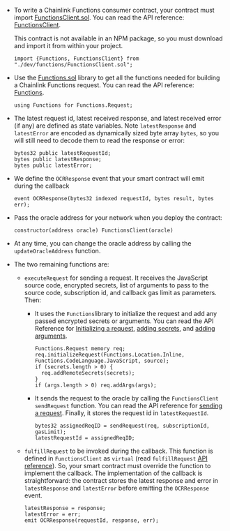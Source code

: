 - To write a Chainlink Functions consumer contract, your contract must import [FunctionsClient.sol](https://github.com/smartcontractkit/chainlink/blob/develop/contracts/src/v0.8/functions/dev/0_0_0/FunctionsClient.sol). You can read the API reference: [FunctionsClient](/chainlink-functions/api-reference/functionsclient).

  This contract is not available in an NPM package, so you must download and import it from within your project.

  ```
  import {Functions, FunctionsClient} from "./dev/functions/FunctionsClient.sol";
  ```

- Use the [Functions.sol](https://github.com/smartcontractkit/chainlink/blob/develop/contracts/src/v0.8/functions/dev/0_0_0/Functions.sol) library to get all the functions needed for building a Chainlink Functions request. You can read the API reference: [Functions](/chainlink-functions/api-reference/functions).

  ```
  using Functions for Functions.Request;

  ```

- The latest request id, latest received response, and latest received error (if any) are defined as state variables. Note `latestResponse` and `latestError` are encoded as dynamically sized byte array `bytes`, so you will still need to decode them to read the response or error:

  ```
  bytes32 public latestRequestId;
  bytes public latestResponse;
  bytes public latestError;
  ```

- We define the `OCRResponse` event that your smart contract will emit during the callback

  ```
  event OCRResponse(bytes32 indexed requestId, bytes result, bytes err);
  ```

- Pass the oracle address for your network when you deploy the contract:

  ```
  constructor(address oracle) FunctionsClient(oracle)
  ```

- At any time, you can change the oracle address by calling the `updateOracleAddress` function.

- The two remaining functions are:

  - `executeRequest` for sending a request. It receives the JavaScript source code, encrypted secrets, list of arguments to pass to the source code, subscription id, and callback gas limit as parameters. Then:

    - It uses the `Functions`library to initialize the request and add any passed encrypted secrets or arguments. You can read the API Reference for [Initializing a request](/chainlink-functions/api-reference/functions/#initializerequest), [adding secrets](/chainlink-functions/api-reference/functions/#addinlinesecrets), and [adding arguments](/chainlink-functions/api-reference/functions/#addargs).

      ```
      Functions.Request memory req;
      req.initializeRequest(Functions.Location.Inline, Functions.CodeLanguage.JavaScript, source);
      if (secrets.length > 0) {
        req.addRemoteSecrets(secrets);
      }
      if (args.length > 0) req.addArgs(args);
      ```

    - It sends the request to the oracle by calling the `FunctionsClient` `sendRequest` function. You can read the API reference for [sending a request](/chainlink-functions/api-reference/functionsclient/#sendrequest). Finally, it stores the request id in `latestRequestId`.

      ```
      bytes32 assignedReqID = sendRequest(req, subscriptionId, gasLimit);
      latestRequestId = assignedReqID;
      ```

  - `fulfillRequest` to be invoked during the callback. This function is defined in `FunctionsClient` as `virtual` (read `fulfillRequest` [API reference](/chainlink-functions/api-reference/functionsclient/#fulfillrequest)). So, your smart contract must override the function to implement the callback. The implementation of the callback is straightforward: the contract stores the latest response and error in `latestResponse` and `latestError` before emitting the `OCRResponse` event.

    ```
    latestResponse = response;
    latestError = err;
    emit OCRResponse(requestId, response, err);
    ```
